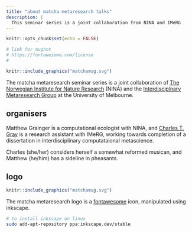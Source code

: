 ```yaml
---
title: "about matcha metaresearch talks"
description: |
  This seminar series is a joint collaboration from NINA and IMeRG 
---
```


```r
knitr::opts_chunk$set(echo = FALSE)
```

```r

# link for mughot
# https://fontawesome.com/license
# 
```

```r
knitr::include_graphics("matchamug.svg")
```

The matcha metaresearch seminar series is a joint collaboration of [The Norwegian Institute for Nature Research](https://www.nina.no/english/) (NINA) and the [Interdisciplnary Metaresearch Group](https://imerg.info/) at the University of Melbourne. 

## organisers

Matthew Grainger is a computational ecologist with NINA, and [Charles T. Gray](https://softloud.github.io/onetimetrophybitch/about.html) is a research assistant with IMeRG, working towards completion of a dissertation in interdisciplinary computataional metascience. 

Charles (she/her) considers herself a somewhat reformed musican, and Matthew (he/him) has a sideline in pheasants. 


## logo

```r
knitr::include_graphics("matchamug.svg")
```

The matcha metaresearch logo is a [fontawesome](https://fontawesome.com/license) icon, manipulated using inkscape. 

```bash
# to install inkscape on linux
sudo add-apt-repository ppa:inkscape.dev/stable

```

